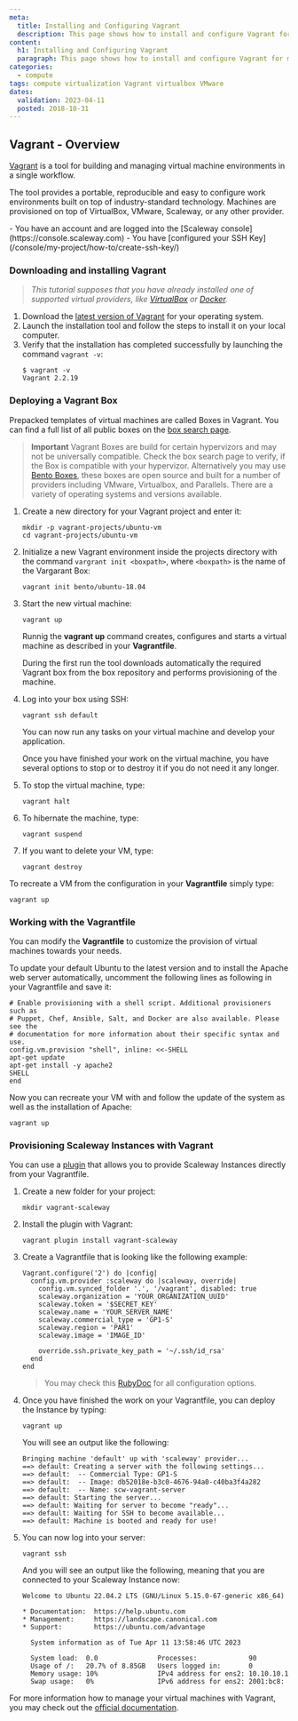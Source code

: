 ```yaml
---
meta:
  title: Installing and Configuring Vagrant
  description: This page shows how to install and configure Vagrant for managing the lifecycle of virtual machines.
content:
  h1: Installing and Configuring Vagrant
  paragraph: This page shows how to install and configure Vagrant for managing the lifecycle of virtual machines.
categories:
  - compute
tags: compute virtualization Vagrant virtualbox VMware
dates:
  validation: 2023-04-11
  posted: 2018-10-31
---
```


## Vagrant - Overview

[Vagrant](https://www.vagrantup.com) is a tool for building and managing virtual machine environments in a single workflow.

The tool provides a portable, reproducible and easy to configure work environments built on top of industry-standard technology. Machines are provisioned on top of VirtualBox, VMware, Scaleway, or any other provider.

<Macro id="iam-requirements" />
 
<Message type="requirement">
  - You have an account and are logged into the [Scaleway console](https://console.scaleway.com)
  - You have [configured your SSH Key](/console/my-project/how-to/create-ssh-key/)
</Message>


### Downloading and installing Vagrant

> _This tutorial supposes that you have already installed one of supported virtual providers, like [VirtualBox](https://www.virtualbox.org/) or [Docker](https://www.scaleway.com/docs/how-to-install-docker-community-edition-ubuntu-bionic-beaver/)._

1. Download the [latest version of Vagrant](https://www.vagrantup.com/downloads.html) for your operating system.
2. Launch the installation tool and follow the steps to install it on your local computer.
3. Verify that the installation has completed successfully by launching the command `vagrant -v`:
    ```
    $ vagrant -v
    Vagrant 2.2.19
    ```

### Deploying a Vagrant Box

Prepacked templates of virtual machines are called Boxes in Vagrant. You can find a full list of all public boxes on the [box search page](https://app.vagrantup.com/boxes/search).

> **Important** Vagrant Boxes are build for certain hypervizors and may not be universally compatible. Check the box search page to verify, if the Box is compatible with your hypervizor. Alternatively you may use [Bento Boxes](https://app.vagrantup.com/bento), these boxes are open source and built for a number of providers including VMware, Virtualbox, and Parallels. There are a variety of operating systems and versions available.

1. Create a new directory for your Vagrant project and enter it:
    ```
    mkdir -p vagrant-projects/ubuntu-vm
    cd vagrant-projects/ubuntu-vm
    ```
2. Initialize a new Vagrant environment inside the projects directory with the command `vargrant init <boxpath>`, where `<boxpath>` is the name of the Vargarant Box:
    ```
    vagrant init bento/ubuntu-18.04
    ```
3. Start the new virtual machine:
    ```
    vagrant up
    ```

    Runnig the **vagrant up** command creates, configures and starts a virtual machine as described in your **Vagrantfile**.

    During the first run the tool downloads automatically the required Vagrant box from the box repository and performs provisioning of the machine.
4. Log into your box using SSH:
    ```
    vagrant ssh default
    ```

    You can now run any tasks on your virtual machine and develop your application.

    Once you have finished your work on the virtual machine, you have several options to stop or to destroy it if you do not need it any longer.
5. To stop the virtual machine, type:
    ```
    vagrant halt
    ```
6. To hibernate the machine, type:
    ```
    vagrant suspend
    ```
7. If you want to delete your VM, type:
    ```
    vagrant destroy
    ```

To recreate a VM from the configuration in your **Vagrantfile** simply type:

```
vagrant up
```

### Working with the Vagrantfile

You can modify the **Vagrantfile** to customize the provision of virtual machines towards your needs.

To update your default Ubuntu to the latest version and to install the Apache web server automatically, uncomment the following lines as following in your Vagrantfile and save it:

```
# Enable provisioning with a shell script. Additional provisioners such as
# Puppet, Chef, Ansible, Salt, and Docker are also available. Please see the
# documentation for more information about their specific syntax and use.
config.vm.provision "shell", inline: <<-SHELL
apt-get update
apt-get install -y apache2
SHELL
end
```

Now you can recreate your VM with and follow the update of the system as well as the installation of Apache:

```
vagrant up
```

### Provisioning Scaleway Instances with Vagrant

You can use a [plugin](https://github.com/kaorimatz/vagrant-scaleway) that allows you to provide Scaleway Instances directly from your Vagrantfile.

1. Create a new folder for your project:
    ```
    mkdir vagrant-scaleway
    ```
2. Install the plugin with Vagrant:
    ```
    vagrant plugin install vagrant-scaleway
    ```
3. Create a Vagrantfile that is looking like the following example:
    ```
    Vagrant.configure('2') do |config|
      config.vm.provider :scaleway do |scaleway, override|
        config.vm.synced_folder '.', '/vagrant', disabled: true
        scaleway.organization = 'YOUR_ORGANIZATION_UUID'
        scaleway.token = '$SECRET_KEY'
        scaleway.name = 'YOUR_SERVER_NAME'
        scaleway.commercial_type = 'GP1-S'
        scaleway.region = 'PAR1'
        scaleway.image = 'IMAGE_ID'

        override.ssh.private_key_path = '~/.ssh/id_rsa'
      end
    end
    ```

    > You may check this [RubyDoc](https://www.rubydoc.info/gems/vagrant-scaleway/VagrantPlugins/Scaleway/Config) for all configuration options.
4. Once you have finished the work on your Vagrantfile, you can deploy the Instance by typing:
    ```
    vagrant up
    ```

    You will see an output like the following:

    ```
    Bringing machine 'default' up with 'scaleway' provider...
    ==> default: Creating a server with the following settings...
    ==> default:  -- Commercial Type: GP1-S
    ==> default:  -- Image: db52018e-b3c0-4676-94a0-c40ba3f4a282
    ==> default:  -- Name: scw-vagrant-server
    ==> default: Starting the server...
    ==> default: Waiting for server to become "ready"...
    ==> default: Waiting for SSH to become available...
    ==> default: Machine is booted and ready for use!
    ```
5. You can now log into your server:
    ```
    vagrant ssh
    ```

    And you will see an output like the following, meaning that you are connected to your Scaleway Instance now:

    ```
    Welcome to Ubuntu 22.04.2 LTS (GNU/Linux 5.15.0-67-generic x86_64)

    * Documentation:  https://help.ubuntu.com
    * Management:     https://landscape.canonical.com
    * Support:        https://ubuntu.com/advantage

      System information as of Tue Apr 11 13:58:46 UTC 2023

      System load:  0.0               Processes:             90
      Usage of /:   20.7% of 8.85GB   Users logged in:       0
      Memory usage: 10%               IPv4 address for ens2: 10.10.10.1
      Swap usage:   0%                IPv6 address for ens2: 2001:bc8:
    ```

For more information how to manage your virtual machines with Vagrant, you may check out the [official documentation](https://www.vagrantup.com/docs).
